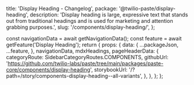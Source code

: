   title: 'Display Heading - Changelog',
  package: '@twilio-paste/display-heading',
  description:
    'Display heading is large, expressive text that stands out from traditional headings and is used for marketing and attention grabbing purposes.',
  slug: '/components/display-heading/',
};




  const navigationData = await getNavigationData();
  const feature = await getFeature('Display Heading');
  return {
    props: {
      data: {
        ...packageJson,
        ...feature,
      },
      navigationData,
      mdxHeadings,
      pageHeaderData: {
        categoryRoute: SidebarCategoryRoutes.COMPONENTS,
        githubUrl: 'https://github.com/twilio-labs/paste/tree/main/packages/paste-core/components/display-heading',
        storybookUrl: '/?path=/story/components-display-heading--all-variants',
      },
    },
  };
};

<Changelog />
